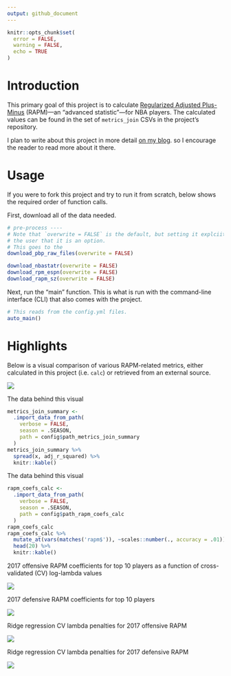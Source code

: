 ```yaml
---
output: github_document
---
```


```r
knitr::opts_chunk$set(
  error = FALSE,
  warning = FALSE,
  echo = TRUE
)
```

<!-- README.md is generated from README.Rmd. Please edit that file -->

# Introduction

This primary goal of this project is to calculate 
[Regularized Adjusted Plus-Minus](https://www.nbastuffer.com/analytics101/regularized-adjusted-plus-minus-rapm/) 
(RAPM)---an "advanced statistic"---for NBA players. 
The calculated values can be found in the set of `metrics_join` 
CSVs in the project's repository.

I plan to write about this project in more detail [on my blog](https://tonyelhabr.rbind.io).
so I encourage the reader to read more about it there.

# Usage

If you were to fork this project and try to run it from scratch, below
shows the required order of function calls.

First, download all of the data needed.

```r
# pre-process ----
# Note that `overwrite = FALSE` is the default, but setting it explciitly here to remind
# the user that it is an option.
# This goes to the
download_pbp_raw_files(overwrite = FALSE)

download_nbastatr(overwrite = FALSE)
download_rpm_espn(overwrite = FALSE)
download_rapm_sz(overwrite = FALSE)
```

Next, run the "main" function. This is what is run with the command-line interface (CLI)
that also comes with the project.

```r
# This reads from the config.yml files.
auto_main()
```

# Highlights

Below is a visual comparison of various RAPM-related metrics, 
either calculated in this project (i.e. `calc`) or retrieved from an external source.

![](data/final/viz_metrics_join_summary_2017.png)

The data behind this visual

```r
metrics_join_summary <-
  .import_data_from_path(
    verbose = FALSE,
    season = .SEASON,
    path = config$path_metrics_join_summary
  )
metrics_join_summary %>%
  spread(x, adj_r_squared) %>% 
  knitr::kable()
```

The data behind this visual

```r
rapm_coefs_calc <-
  .import_data_from_path(
    verbose = FALSE,
    season = .SEASON,
    path = config$path_rapm_coefs_calc
  )
rapm_coefs_calc
rapm_coefs_calc %>%
  mutate_at(vars(matches('rapm$')), ~scales::number(., accuracy = .01)) %>% 
  head(20) %>% 
  knitr::kable()
```


2017 offensive RAPM coefficients for top 10 players as a function of cross-validated (CV) log-lambda values


![](data/intermediate/viz_rapm_fit_side_o_2017.png)

2017 defensive RAPM coefficients for top 10 players

![](data/intermediate/viz_rapm_fit_side_d_2017.png)

Ridge regression CV lambda penalties for 2017 offensive RAPM

![](data/intermediate/viz_rapm_fit_cv_side_o_2017.png)

Ridge regression CV lambda penalties for 2017 defensive RAPM

![](data/intermediate/viz_rapm_fit_cv_side_d_2017.png)
